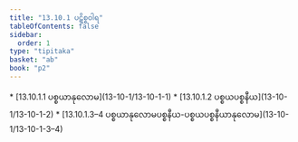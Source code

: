 ```yaml
---
title: "13.10.1 ပဋိစ္စဝါရ"
tableOfContents: false
sidebar:
  order: 1
type: "tipitaka"
basket: "ab"
book: "p2"
---
```



<DynamicBreadcrumb />



<TableOfContents book="p2" section="13.10.1">
* [13.10.1.1 ပစ္စယာနုလောမ](13-10-1/13-10-1-1)
* [13.10.1.2 ပစ္စယပစ္စနီယ](13-10-1/13-10-1-2)
* [13.10.1.3–4 ပစ္စယာနုလောမပစ္စနီယ-ပစ္စယပစ္စနီယာနုလောမ](13-10-1/13-10-1-3–4)
</TableOfContents>